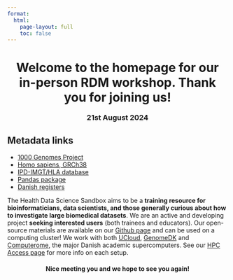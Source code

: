 ```yaml
---
format:
  html:
    page-layout: full 
    toc: false
---
```


:::{.callout-note  appearance="simple" icon=false} 
<h1 align=center>Welcome to the homepage for our in-person RDM workshop. Thank you for joining us!</h1> 
<h3 align=center style="margin:0px">21st August 2024</h3>
::: 


## Metadata links
- [1000 Genomes Project](https://ftp.1000genomes.ebi.ac.uk/vol1/ftp/)
- [Homo sapiens, GRCh38](https://ftp.ensembl.org/pub/release-111/fasta/homo_sapiens/dna/README)
- [IPD-IMGT/HLA database](https://github.com/ANHIG/IMGTHLA/blob/Latest/README.md)
- [Pandas package](https://github.com/pandas-dev/pandas)
- [Danish registers](https://www.dst.dk/extranet/forskningvariabellister/Oversigt%20over%20registre.html)
&nbsp;

The Health Data Science Sandbox aims to be a **training resource for bioinformaticians, data scientists, and those generally curious about how to investigate large biomedical datasets**. We are an active and developing project **seeking interested users** (both trainees and educators). Our open-source materials are available on our [Github page](https://github.com/hds-sandbox) and can be used on a computing cluster! We work with both [UCloud](https://cloud/sdu.dk), [GenomeDK](https://genome.au.dk) and [Computerome](https://www.computerome.dk/), the major Danish academic supercomputers. See our [HPC Access page](../access/index.qmd) for more info on each setup.

:::{.callout-note  appearance="simple" icon=false} 
<h4 align=center>Nice meeting you and we hope to see you again!</h4> 
::: 






